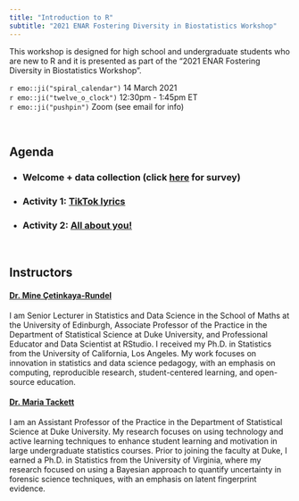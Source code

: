 ```yaml
---
title: "Introduction to R"
subtitle: "2021 ENAR Fostering Diversity in Biostatistics Workshop"
---
```


This workshop is designed for high school and undergraduate students who are new to R and it is presented as part of the "2021 ENAR Fostering Diversity in Biostatistics Workshop".

`r emo::ji("spiral_calendar")` 14 March 2021  
`r emo::ji("twelve_o_clock")` 12:30pm - 1:45pm ET  
`r emo::ji("pushpin")` Zoom (see email for info)  

<br>

## Agenda

- ### Welcome + data collection (click [here](https://forms.gle/LcBLz6RkkXBuwMD9A) for survey)
- ### Activity 1: [TikTok lyrics](https://minecr.shinyapps.io/tiktok_lyrics/)
- ### Activity 2: [All about you!](https://minecr.shinyapps.io/all_about_you/)

<br>

## Instructors

#### [Dr. Mine Çetinkaya-Rundel](http://mine-cr.com/)

I am Senior Lecturer in Statistics and Data Science in the School of Maths at the University of Edinburgh,  Associate Professor of the Practice in the Department of Statistical Science at Duke University, and Professional Educator and Data Scientist at RStudio. I received my Ph.D. in Statistics from the University of California, Los Angeles. My work focuses on innovation in statistics and data science pedagogy, with an emphasis on computing, reproducible research, student-centered learning, and open-source education.

#### [Dr. Maria Tackett](https://www.mariatackett.net/)

I am an Assistant Professor of the Practice in the Department of Statistical Science at Duke University. My research focuses on using technology and active learning techniques to enhance student learning and motivation in large undergraduate statistics courses. Prior to joining the faculty at Duke, I earned a Ph.D. in Statistics from the University of Virginia, where my research focused on using a Bayesian approach to quantify uncertainty in forensic science techniques, with an emphasis on latent fingerprint evidence.
